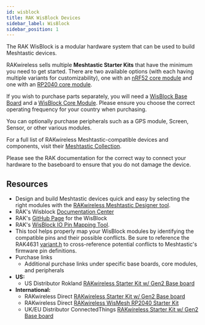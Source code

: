 ```yaml
---
id: wisblock
title: RAK WisBlock Devices
sidebar_label: WisBlock
sidebar_position: 1
---
```



The RAK WisBlock is a modular hardware system that can be used to build Meshtastic devices.

RAKwireless sells multiple **Meshtastic Starter Kits** that have the minimum you need to get started. There are two available options (with each having multiple variants for customizability), one with an [nRF52 core module](https://msh.to/rak4631) and one with an [RP2040 core module](https://msh.to/rak11310).

If you wish to purchase parts separately, you will need a [WisBlock Base Board](./base-board) and a [WisBlock Core Module](./core-module). Please ensure you choose the correct operating frequency for your country when purchasing.

You can optionally purchase peripherals such as a GPS module, Screen, Sensor, or other various modules.

For a full list of RAKwireless Meshtastic-compatible devices and components, visit their [Meshtastic Collection](https://msh.to/rak-collection).

Please see the RAK documentation for the correct way to connect your hardware to the baseboard to ensure that you do not damage the device.

## Resources

- Design and build Meshtastic devices quick and easy by selecting the right modules with the [RAKwireless Meshtastic Designer tool](http://meshtastic-designer.rakwireless.com?utm_source=website_partner&utm_medium=referral&utm_campaign=rak_meshtastic_collab).
- RAK's Wisblock [Documentation Center](https://docs.rakwireless.com/product-categories/wisblock/)
- RAK's [GitHub Page](https://github.com/RAKWireless/WisBlock) for the WisBlock
- RAK's [WisBlock IO Pin Mapping Tool](https://docs.rakwireless.com/Knowledge-Hub/Pin-Mapper/).
- This tool helps properly map your WisBlock modules by identifying the compatible pins and their possible conflicts. Be sure to reference the RAK4631 [variant.h](https://github.com/meshtastic/firmware/blob/master/variants/rak4631/variant.h) to cross-reference potential conflicts to Meshtastic's firmware pin definitions.
- Purchase links
  - Additional purchase links under specific base boards, core modules, and peripherals
- **US:**
  - US Distributor Rokland [RAKwireless Starter Kit w/ Gen2 Base board](https://msh.to/rokland-meshtastic-starter-kit)
- **International:**
  - RAKwireless Direct [RAKwireless Starter Kit w/ Gen2 Base board](https://msh.to/rak4631)
  - RAKwireless Direct [RAKwireless WisMesh RP2040 Starter Kit](https://msh.to/rak11310)
  - UK/EU Distributor ConnectedThings [RAKwireless Starter Kit w/ Gen2 Base board](https://connectedthings.store/gb/meshtastic/rak-wisblock-meshtastic-starter-kit.html)
